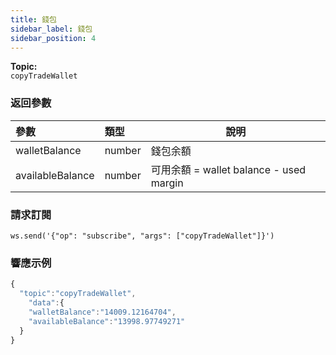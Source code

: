 ```yaml
---
title: 錢包
sidebar_label: 錢包
sidebar_position: 4
---
```


**Topic:**<br/>
`copyTradeWallet`

### 返回參數
| 參數 | 類型 | 說明|
|:----- |:-----|----- |
|walletBalance |number |錢包余額 |
|availableBalance |number |可用余額 = wallet balance - used margin |

### 請求訂閱

<Tabs>
<TabItem value="console" label="Console">

```http
ws.send('{"op": "subscribe", "args": ["copyTradeWallet"]}')
```

</TabItem>
</Tabs>

### 響應示例

<Tabs>
<TabItem value="js linear" label="linear">

```javascript
{
  "topic":"copyTradeWallet",
    "data":{
    "walletBalance":"14009.12164704",
    "availableBalance":"13998.97749271"
  }
}
```
</TabItem>
</Tabs>